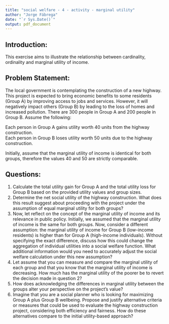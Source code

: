 ```yaml
---
title: "social welfare - 4 - activity - marginal utility"
author: "Jorge Fábrega"
date: "`r Sys.Date()`"
output: pdf_document
---
```


## Introduction:  
This exercise aims to illustrate the relationship between cardinality, ordinality and marginal utility of income.

## Problem Statement:  
The local government is contemplating the construction of a new highway. This project is expected to bring economic benefits to some residents (Group A) by improving access to jobs and services. However, it will negatively impact others (Group B) by leading to the loss of homes and increased pollution. There are 300 people in Group A and 200 people in Group B. Assume the following:  

Each person in Group A gains utility worth 40 units from the highway construction.  
Each person in Group B loses utility worth 50 units due to the highway construction.  

Initially, assume that the marginal utility of income is identical for both groups, therefore the values 40 and 50 are strictly comparable.  

## Questions:  
1. Calculate the total utility gain for Group A and the total utility loss for Group B based on the provided utility values and group sizes.  
2. Determine the net social utility of the highway construction. What does this result suggest about proceeding with the project under the assumption of equal marginal utility for both groups?  
3. Now, let reflect on the concept of the marginal utility of income and its relevance in public policy. Initially, we assumed that the marginal utility of income is the same for both groups. Now, consider a different assumption: the marginal utility of income for Group B (low-income residents) is higher than for Group A (high-income individuals). Without specifying the exact difference, discuss how this could change the aggregation of individual utilities into a social welfare function. What additional information would you need to accurately adjust the social welfare calculation under this new assumption?  
4. Let assume that you can measure and compare the marginal utility of each group and that you know that the marginal utility of income is decreasing. How much has the marginal utility of the poorer be to revert the decision made in question 2?   
5. How does acknowledging the differences in marginal utility between the groups alter your perspective on the project's value?  
6. Imagine that you are a social planner who is looking for maximizing Group A plus Group B wellbeing. Propose and justify alternative criteria or measures that could be used to evaluate the highway construction project, considering both efficiency and fairness. How do these alternatives compare to the initial utility-based approach?   

